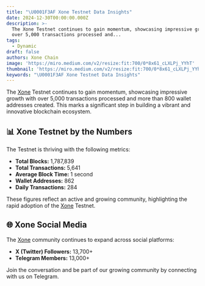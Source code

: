 ```yaml
---
title: "\U0001F3AF Xone Testnet Data Insights"
date: 2024-12-30T00:00:00.000Z
description: >-
  The Xone Testnet continues to gain momentum, showcasing impressive growth with
  over 5,000 transactions processed and...
tags:
  - Dynamic
draft: false
authors: Xone Chain
image: 'https://miro.medium.com/v2/resize:fit:700/0*8x61_cLXLPj_YYhT'
thumbnail: 'https://miro.medium.com/v2/resize:fit:700/0*8x61_cLXLPj_YYhT'
keywords: "\U0001F3AF Xone Testnet Data Insights"
---
```


The [Xone](https://xone.org/) Testnet continues to gain momentum, showcasing impressive growth with over 5,000 transactions processed and more than 800 wallet addresses created. This marks a significant step in building a vibrant and innovative blockchain ecosystem.

## 📊 Xone Testnet by the Numbers

The Testnet is thriving with the following metrics:

- **Total Blocks:** 1,787,839
- **Total Transactions:** 5,641
- **Average Block Time:** 1 second
- **Wallet Addresses:** 862
- **Daily Transactions:** 284

These figures reflect an active and growing community, highlighting the rapid adoption of the [Xone](https://xone.org/) Testnet.

## 🌐 Xone Social Media

The [Xone](https://xone.org/) community continues to expand across social platforms:

- **X (Twitter) Followers:** 13,700+
- **Telegram Members:** 13,000+

Join the conversation and be part of our growing community by connecting with us on Telegram.
